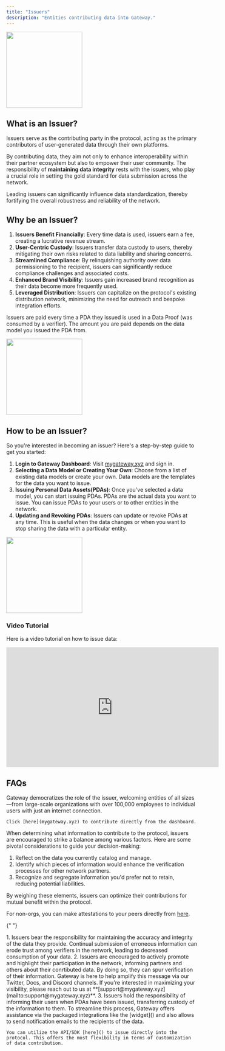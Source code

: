 ```yaml
---
title: "Issuers"
description: "Entities contributing data into Gateway."
---
```


<img height="200" src="/assets/roles/issuers-intro.png" />

## What is an Issuer?

Issuers serve as the contributing party in the protocol, acting as the primary contributors of user-generated data through their own platforms.

By contributing data, they aim not only to enhance interoperability within their partner ecosystem but also to empower their user community. The responsibility of **maintaining data integrity** rests with the issuers, who play a crucial role in setting the gold standard for data submission across the network.

Leading issuers can significantly influence data standardization, thereby fortifying the overall robustness and reliability of the network.

## Why be an Issuer?

1. **Issuers Benefit Financially**: Every time data is used, issuers earn a fee, creating a lucrative revenue stream.
2. **User-Centric Custody**: Issuers transfer data custody to users, thereby mitigating their own risks related to data liability and sharing concerns.
3. **Streamlined Compliance**: By relinquishing authority over data permissioning to the recipient, issuers can significantly reduce compliance challenges and associated costs.
4. **Enhanced Brand Visibility**: Issuers gain increased brand recognition as their data become more frequently used.
5. **Leveraged Distribution**: Issuers can capitalize on the protocol's existing distribution network, minimizing the need for outreach and bespoke integration efforts.

Issuers are paid every time a PDA they issued is used in a Data Proof (was consumed by a verifier). The amount you are paid depends on the data model you issued the PDA from.

<img height="200" src="/assets/roles/issuers-pay-structure.png" />

## How to be an Issuer?

So you're interested in becoming an issuer? Here's a step-by-step guide to get you started:

1. **Login to Gateway Dashboard**: Visit [mygateway.xyz](https://mygateway.xyz) and sign in.
2. **Selecting a Data Model or Creating Your Own**: Choose from a list of existing data models or create your own. Data models are the templates for the data you want to issue.
3. **Issuing Personal Data Assets(PDAs)**: Once you've selected a data model, you can start issuing PDAs. PDAs are the actual data you want to issue. You can issue PDAs to your users or to other entities in the network.
4. **Updating and Revoking PDAs**: Issuers can update or revoke PDAs at any time. This is useful when the data changes or when you want to stop sharing the data with a particular entity.

<img height="200" src="/assets/roles/issuers-flow-structure.png" />

### Video Tutorial

Here is a video tutorial on how to issue data:

<iframe
  width="560"
  height="315"
  src="https://www.youtube.com/embed/_2_HmB76d40?si=NO2twZE9Y5eYpCe9"
  title="YouTube video player"
  frameBorder="0"
  allow="accelerometer; autoplay; clipboard-write; encrypted-media; gyroscope; picture-in-picture; web-share"
  allowFullScreen
></iframe>

## FAQs

<AccordionGroup>
  <Accordion title="Who can contribute data?">
    Gateway democratizes the role of the issuer, welcoming entities of all sizes—from large-scale organizations with over 100,000 employees to individual users with just an internet connection.

    Click [here](mygateway.xyz) to contribute directly from the dashboard.

  </Accordion>

  <Accordion title="What information should I contribute?">

When determining what information to contribute to the protocol, issuers are encouraged to strike a balance among various factors. Here are some pivotal considerations to guide your decision-making:

1. Reflect on the data you currently catalog and manage.
2. Identify which pieces of information would enhance the verification processes for other network partners.
3. Recognize and segregate information you'd prefer not to retain, reducing potential liabilities.

By weighing these elements, issuers can optimize their contributions for mutual benefit within the protocol.

For non-orgs, you can make attestations to your peers directly from [here](mygateway.xyz).

  </Accordion>

{" "}

<Accordion title="What is the issuer responsible/liable for?">
  1. Issuers bear the responsibility for maintaining the accuracy and integrity
  of the data they provide. Continual submission of erroneous information can
  erode trust among verifiers in the network, leading to decreased consumption
  of your data. 2. Issuers are encouraged to actively promote and highlight
  their participation in the network, informing partners and others about their
  conrtibuted data. By doing so, they can spur verification of their
  information. Gateway is here to help amplify this message via our Twitter,
  Docs, and Discord channels. If you're interested in maximizing your
  visibility, please reach out to us at
  **[support@mygateway.xyz](mailto:support@mygateway.xyz)**. 3. Issuers hold the
  responsibility of informing their users when PDAs have been issued,
  transferring custody of the information to them. To streamline this process,
  Gateway offers assistance via the packaged integrations like the [widget]()
  and also allows to send notification emails to the recipients of the data.
</Accordion>

  <Accordion title="How can I issue data directly through the protocol?">
    
    You can utilize the API/SDK [here]() to issue directly into the protocol. This offers the most flexibility in terms of customization of data contribution.

  </Accordion>
  
</AccordionGroup>

